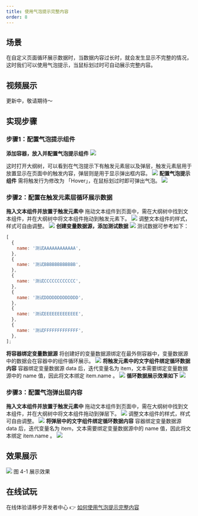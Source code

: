 ```yaml
---
title: 使用气泡提示完整内容
order: 8
---
```


## 场景

在自定义页面循环展示数据时，当数据内容过长时，就会发生显示不完整的情况，这时我们可以使用气泡提示，当鼠标划过时可自动展示完整内容。

## 视频展示

更新中，敬请期待～

## 实现步骤

### 步骤1：配置气泡提示组件

**添加容器，放入并配置气泡提示组件**
![](https://img.alicdn.com/imgextra/i3/O1CN01O191Vl1YAI4LlZIkK_!!6000000003018-2-tps-2020-1094.png_.webp)
​

这时打开大纲树，可以看到在气泡提示下有触发元素层以及弹层，触发元素层用于放置显示在页面中的触发内容，弹层则是用于显示弹出框内容。
![](https://img.alicdn.com/imgextra/i4/O1CN01qJntf21crZy2QgH5E_!!6000000003654-2-tps-2778-1012.png_.webp)
**配置气泡提示组件**
需将触发行为修改为 「Hover」，在鼠标划过时即可弹出气泡。
![](https://img.alicdn.com/imgextra/i3/O1CN013Z5KN927VpFIu4fhm_!!6000000007803-2-tps-1916-877.png_.webp)

### 步骤2：配置在触发元素层循环展示数据

**拖入文本组件并放置于触发元素中**
拖动文本组件到页面中，需在大纲树中找到文本组件，并在大纲树中将文本组件拖动到触发元素下。
![](https://img.alicdn.com/imgextra/i1/O1CN01oCZyxj1nE9eElDTUe_!!6000000005057-2-tps-1532-826.png_.webp)
调整文本组件的样式，样式可自由调整。
![](https://img.alicdn.com/imgextra/i4/O1CN01YvEEvg23bXj3vpIU3_!!6000000007274-2-tps-2678-1396.png_.webp)
**创建变量数据源，添加测试数据**
![](https://img.alicdn.com/imgextra/i3/O1CN015CubFw1ZVBl6MJ9Nd_!!6000000003199-2-tps-2198-1156.png_.webp)
测试数据可参考如下：

```javascript
[
  {
    name: '测试AAAAAAAAAAAA',
  },
  {
    name: '测试BBBBBBBBBBBB',
  },
  {
    name: '测试CCCCCCCCCCCC',
  },
  {
    name: '测试DDDDDDDDDDDDD',
  },
  {
    name: '测试EEEEEEEEEEEEE',
  },
  {
    name: '测试FFFFFFFFFFFFF',
  },
];
```

**将容器绑定变量数据源**
将创建好的变量数据源绑定在最外侧容器中，变量数据源中的数据会在容器中的组件循环展示。
![](https://img.alicdn.com/imgextra/i3/O1CN01e4xpo41UuJPEtpSGf_!!6000000002577-2-tps-2212-1182.png_.webp)
**将触发元素中的文字组件绑定循环数据内容**
容器绑定变量数据源 data 后，迭代变量名为 item，文本需要绑定变量数据源中的 name 值，因此将文本绑定 item.name 。
![](https://img.alicdn.com/imgextra/i4/O1CN01Rz9VOB1z0fN8dM3ZV_!!6000000006652-2-tps-2204-1248.png_.webp)
**循环数据展示效果如下**
![](https://img.alicdn.com/imgextra/i4/O1CN01U9l2TY22gkbyrAfRH_!!6000000007150-2-tps-1314-520.png_.webp)

### 步骤3：配置气泡弹出层内容

**拖入文本组件并放置于触发元素中**
拖动文本组件到页面中，需在大纲树中找到文本组件，并在大纲树中将文本组件拖动到弹层下。
![](https://img.alicdn.com/imgextra/i1/O1CN01Ul0fge1mjvVYDCQYv_!!6000000004991-2-tps-1422-830.png_.webp)
调整文本组件的样式，样式可自由调整。
![](https://img.alicdn.com/imgextra/i3/O1CN01DAuPl01gmmHKx4ANc_!!6000000004185-2-tps-2694-1372.png_.webp)
**将弹层中的文字组件绑定循环数据内容**
容器绑定变量数据源 data 后，迭代变量名为 item，文本需要绑定变量数据源中的 name 值，因此将文本绑定 item.name 。
![](https://img.alicdn.com/imgextra/i2/O1CN017MFrZJ1q9WUUSAeRy_!!6000000005453-2-tps-2108-1210.png_.webp)

## 效果展示

![](https://img.alicdn.com/imgextra/i2/O1CN01bt7h701NoAmiZVIhw_!!6000000001616-2-tps-1670-582.png_.webp)
图 4-1 展示效果

## 在线试玩

在线体验请移步开发者中心 👉 [如何使用气泡提示完整内容](https://www.aliwork.com/developer/offer-content)
​
